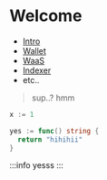 # Welcome

* [Intro](/)
* [Wallet](/)
* [WaaS](/)
* [Indexer](/indexer)
* etc..

> sup..?
> hmm

```go [What] showLineNumbers
x := 1

yes := func() string {
  return "hihihii"
}
```

:::info
yesss
:::
